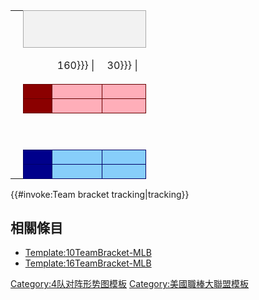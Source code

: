 {| border=0 cellpadding=0 cellspacing=0 style="font-size: 90%; margin:1em 2em 1em 1em;"
| &nbsp;
| colspan="3" style="text-align:center;border:1px solid #aaa;background-color:#f2f2f2;" |{{{RD1|聯盟冠軍賽}}}
| colspan="2" |
| colspan="3" style="text-align:center;border:1px solid #aaa;background-color:#f2f2f2;" |{{{RD2|[[世界大賽]]}}}

|-
| width=1 |&nbsp;
| width=30 |&nbsp;
| width={{{team-width|160}}} |&nbsp;
| width={{{score-width|30}}} |&nbsp;
| width=10 |&nbsp;
| width=10 |&nbsp;
| width=30 |&nbsp;
| width={{{team-width|160}}} |&nbsp;
| width={{{score-width|30}}} |&nbsp;

|-
| height=6|
| style="text-align:center;background-color:#8b0000;border:1px solid #600;"| <span style="color:#ffffff;">{{{RD1-seed1|東區}}}</span>
| style="border:1px solid #600;background-color:#ffaeb9;padding-left:0.3em;"| {{{RD1-team1|&nbsp;}}}
| style="text-align:center;border:1px solid #600;background-color:#ffaeb9;"| {{{RD1-score1|&nbsp;}}}
| style="text-align:center;border-width:0 0 2px 0; border-style:solid;border-color:black;"|&nbsp;

|-
| height=6|
| style="text-align:center;background-color:#8b0000;border:1px solid #600;"| <span style="color:#ffffff;">{{{RD1-seed2|西區}}}</span>
| style="border:1px solid #600;background-color:#ffaeb9;padding-left:0.3em;"| {{{RD1-team2|&nbsp;}}}
| style="text-align:center;border:1px solid #600;background-color:#ffaeb9;"| {{{RD1-score2|&nbsp;}}}
| rowspan="4" style="text-align:center;border-width:2px 2px 2px 0; border-style:solid;border-color:black;"|&nbsp;

|-
| height=6|
| rowspan="2" colspan="3"|&nbsp;
| style="text-align:center;border-width:0 0 2px 0; border-style:solid;border-color:black;"|&nbsp;
| style="text-align:center;background-color:#8b0000;border:1px solid #600;"| <span style="color:#ffffff;">{{{RD2-seed1|&nbsp;}}}</span>
| style="border:1px solid #600;background-color:#ffaeb9;padding-left:0.3em;"| {{{RD2-team1|&nbsp;}}}
| style="text-align:center;border:1px solid #600;background-color:#ffaeb9;"| {{{RD2-score1|&nbsp;}}}

|-
| height=6|
| style="text-align:center;border-width:2px 0 0 0; border-style:solid;border-color:black;"|&nbsp;
| style="text-align:center;background-color:#00008b;border:1px solid #006;"| <span style="color:#ffffff;">{{{RD2-seed2|&nbsp;}}}</span>
| style="border:1px solid #006;background-color:#87cefa;padding-left:0.3em;"| {{{RD2-team2|&nbsp;}}}
| style="text-align:center;border:1px solid #006;background-color:#87cefa;"| {{{RD2-score2|&nbsp;}}}

|-
| height=6|
| style="text-align:center;background-color:#00008b;border:1px solid #006;"| <span style="color:#ffffff;">{{{RD1-seed3|東區}}}</span>
| style="border:1px solid #006;background-color:#87cefa;padding-left:0.3em;"| {{{RD1-team3|&nbsp;}}}
| style="text-align:center;border:1px solid #006;background-color:#87cefa;"| {{{RD1-score3|&nbsp;}}}

|-
| height=6|
| style="text-align:center;background-color:#00008b;border:1px solid #006;"| <span style="color:#ffffff;">{{{RD1-seed4|西區}}}</span>
| style="border:1px solid #006;background-color:#87cefa;padding-left:0.3em;"| {{{RD1-team4|&nbsp;}}}
| style="text-align:center;border:1px solid #006;background-color:#87cefa;"| {{{RD1-score4|&nbsp;}}}
| style="text-align:center;border-width:2px 0 0 0; border-style:solid;border-color:black;"|&nbsp;
|}{{#invoke:Team bracket tracking|tracking}}<noinclude>
==相關條目==
*[[Template:10TeamBracket-MLB]]
*[[Template:16TeamBracket-MLB]]

[[Category:4队对阵形势图模板]]
[[Category:美國職棒大聯盟模板]]
</noinclude>